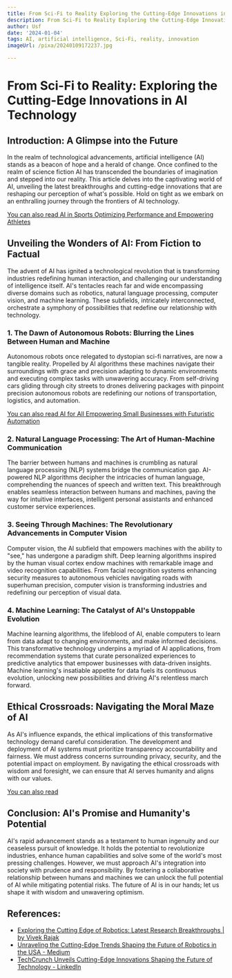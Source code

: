```yaml
---
title: From Sci-Fi to Reality Exploring the Cutting-Edge Innovations in AI Technology
description: From Sci-Fi to Reality Exploring the Cutting-Edge Innovations in AI Technology
author: Usf
date: '2024-01-04'
tags: AI, artificial intelligence, Sci-Fi, reality, innovation
imageUrl: /pixa/20240109172237.jpg

---
```

# From Sci-Fi  to Reality: Exploring the Cutting-Edge Innovations in AI Technology

## Introduction: A Glimpse into the Future

In the realm of technological  advancements, artificial intelligence (AI) stands as a beacon of hope and  a herald  of change. Once confined to the realm of science fiction  AI has transcended the boundaries of imagination and stepped into our reality. This article delves into the captivating world of AI, unveiling  the  latest breakthroughs  and cutting-edge innovations that are reshaping our perception of  what's possible. Hold on tight as we embark  on an enthralling  journey through the frontiers of AI technology.

[You can also read AI in  Sports Optimizing Performance and Empowering Athletes](AI%20in%20Sports%20Optimizing%20Performance%20and%20Empowering%20Athletes)


## Unveiling  the Wonders of AI: From Fiction to Factual

The advent of AI has ignited a technological revolution that is transforming industries redefining human interaction, and challenging our understanding of intelligence itself. AI's tentacles reach  far and wide encompassing diverse domains such  as robotics, natural language processing, computer vision, and machine learning. These subfields, intricately interconnected,  orchestrate a symphony of possibilities that redefine our relationship with technology.

### 1. The Dawn  of Autonomous Robots: Blurring the Lines Between Human and Machine

Autonomous robots once relegated to dystopian sci-fi  narratives, are now  a tangible reality. Propelled by AI algorithms these machines navigate their surroundings with grace and precision adapting to dynamic environments and executing complex tasks with unwavering  accuracy. From self-driving cars gliding through city streets to  drones delivering packages with pinpoint precision autonomous robots are redefining  our notions  of transportation,  logistics, and automation.

[You  can also read AI for All Empowering Small Businesses with Futuristic Automation](AI%20for%20All%20Empowering%20Small%20Businesses%20with%20Futuristic%20Automation)


### 2. Natural Language Processing: The Art of Human-Machine  Communication

The barrier between humans and machines is crumbling as natural language processing (NLP)  systems bridge  the communication gap. AI-powered NLP algorithms decipher the intricacies of human language, comprehending the nuances of speech and  written  text. This breakthrough enables seamless interaction between  humans and  machines, paving the way for intuitive interfaces, intelligent personal assistants and enhanced customer service experiences.

### 3. Seeing Through Machines:  The Revolutionary Advancements in Computer Vision

Computer vision, the AI subfield that empowers machines with the ability to "see," has undergone  a paradigm shift. Deep learning algorithms inspired by the  human visual cortex endow machines with remarkable  image and video recognition capabilities. From  facial recognition systems enhancing security  measures to  autonomous vehicles navigating roads with superhuman precision,  computer vision  is transforming industries and redefining our perception  of visual data.

### 4. Machine Learning: The Catalyst of AI's Unstoppable  Evolution

Machine learning algorithms,  the lifeblood of AI, enable computers to learn from data  adapt to  changing environments, and make informed decisions. This transformative technology underpins a myriad of  AI applications, from recommendation systems that curate personalized experiences to predictive analytics that empower businesses with data-driven insights. Machine learning's insatiable appetite for data fuels its continuous evolution, unlocking  new possibilities  and driving  AI's relentless march forward.

## Ethical Crossroads: Navigating the Moral Maze of AI

As AI's influence expands, the ethical implications  of this transformative technology  demand careful consideration. The development and deployment of AI systems must  prioritize transparency accountability and fairness. We must  address concerns surrounding privacy, security, and the potential impact on employment.  By navigating the ethical  crossroads with wisdom and  foresight, we can ensure that AI serves humanity  and aligns with our values.

[You can also read ]()


## Conclusion: AI's Promise and  Humanity's Potential

AI's  rapid advancement  stands as a testament to human ingenuity and our ceaseless pursuit of knowledge. It holds the potential to revolutionize industries, enhance human capabilities and solve some of the world's most pressing challenges. However, we must approach AI's integration  into society with prudence and responsibility. By fostering  a collaborative relationship between humans and machines we can unlock the full potential of AI while mitigating potential risks. The future of AI is in our hands; let us shape it with wisdom and unwavering optimism.

## References:
- [Exploring the Cutting Edge of Robotics: Latest Research Breakthroughs | by Vivek Rajak](https://medium.com/@vivek.rajak027/exploring-the-cutting-edge-of-robotics-latest-research-breakthroughs-a87b675cb2d1)
- [Unraveling the Cutting-Edge Trends Shaping the Future of Robotics in the USA - Medium](https://medium.com/@emmaja/unraveling-the-cutting-edge-trends-shaping-the-future-of-robotics-in-the-usa-7504115802b4)
- [TechCrunch Unveils Cutting-Edge Innovations Shaping the Future of Technology - LinkedIn](https://www.linkedin.com/pulse/techcrunch-unveils-cutting-edge-innovations-shaping-future-anand)
